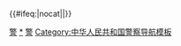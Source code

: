 {{Navbox
|name = 公安院校
|state = {{{state|autocollapse}}}
|title = [[中华人民共和国人民警察院校列表|{{white|中华人民共和国人民警察院校}}]]
|bodyclass = hlist
|titlestyle = background: #0e1587; color: #ffffff;
|groupstyle = background: #0e1587; color: #ffffff;
|listclass=hlist
|abovestyle = background: #dfdfdf;
|above = 
*[[中华人民共和国人民警察]]
*[[中华人民共和国人民警察院校列表|人民警察院校列表]]
|image = [[File:Police Badge,P.R.China.svg|80px]]
 
|group1 = [[中华人民共和国人民警察院校列表#公安警察院校|{{white|公安警察院校}}]]
|list1 = {{Navbox|child
|groupstyle = background: #161fac; color: #ffffff;
|group1 = [[中华人民共和国公安部|<span style="color:#ffffff;">公安部</span>]]
|list1 =
* [[中国人民公安大学]]<sub>（[[北京]]）</sub>
* [[中国人民警察大学]]<sub>（[[河北]][[廊坊]]）</sub>
* [[中国刑事警察学院]]<sub>（[[辽宁]][[沈阳]]）</sub>
* [[铁道警察学院]]<sub>（[[河南]][[郑州]]）</sub>
* [[南京森林警察学院]]<sub>（[[江苏]][[南京]]）</sub>

|group2 = 　省级行政区<br />直属／厅属
|list2 = {{Navbox|child
|groupstyle = background: #3498db; color: #ffffff;
|group1 = 本科
|list1 = 
*[[北京警察学院]]
*[[山西警察学院]]
*[[辽宁警察学院]]
*[[吉林警察学院]]
*[[上海公安学院]]
*[[江苏警官学院]]
*[[浙江警察学院]]
*[[福建警察学院]]
*[[江西警察学院]]
*[[山东警察学院]]
*[[河南警察学院]]
*[[湖北警官学院]]
*[[湖南警察学院]]
*[[广东警官学院]]
*[[广西警察学院]]
*[[重庆警察学院]]
*[[四川警察学院]]
*[[贵州警察学院]]
*[[云南警官学院]]
*[[新疆警察学院]]
|group2 = 专科
|list2=
*[[天津公安警官职业学院]]
*[[河北公安警察职业学院]]
*[[内蒙古警察职业学院]]
*[[黑龙江公安警官职业学院]]
*[[安徽公安职业学院]]
*[[西藏警官高等专科学校]]
*[[陕西警官职业学院]]
*[[甘肃警察职业学院]]
*[[青海警官职业学院]]
*[[宁夏警官职业学院]]
}}}}

|group2 = [[中华人民共和国人民警察院校列表#司法警察院校|{{white|司法警察院校}}]]
|list2 = {{Navbox|child
|groupstyle = background: #161fac; color: #ffffff;
|group1 = [[中华人民共和国司法部|<span style="color:#ffffff;">司法部</span>]]
|list1 =
* [[中央司法警官学院]]<sub>（[[河北]][[保定]]）</sub>

|group5 = 省级行政区<br />直属／厅属
|list5 = {{Navbox|child
|groupstyle = background: #3498db; color: #ffffff;
|group1 = 本科
|list1 = 
*[[新疆政法学院]]
|group2 = 专科
|list2 = 
*[[浙江警官职业学院]]
*[[广东司法警官职业学院]]
*[[四川司法警官职业学院]]
*[[湖南司法警官职业学院]]
*[[吉林司法警官职业学院]]
*[[江西司法警官职业学院]]
*[[宁夏司法警官职业学院]]
*[[山东司法警官职业学院]]
*[[河北司法警官职业学院]]
*[[云南司法警官职业学院]]
*[[黑龙江司法警官职业学院]]
}}}}

|belowstyle = background: #dfdfdf;
|below = 注：人民警察院校为[[中华人民共和国公安部|公安部]]、[[中华人民共和国司法部|司法部]]或省级[[人民政府]]管理的培养[[中华人民共和国人民警察|人民警察]]的、实行警务化管理的政法类院校，不包括普通政法类院校。<br>本科警校由省级行政区人民政府直属，专科公安、司法警校由省级行政区公安厅、司法厅属。
}}{{#ifeq:{{{1}}}|nocat||[[Category:正地厅级单位|警]]}}<noinclude>
 
[[Category:中国公安院校|*]]
[[Category:中国高等院校导航模板|警]]
[[Category:中华人民共和国警察导航模板]]
</noinclude>